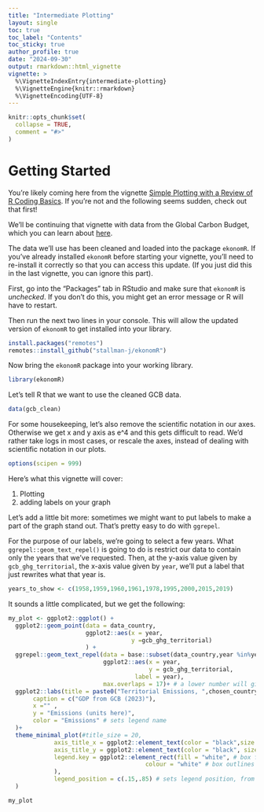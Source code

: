 ```yaml
---
title: "Intermediate Plotting"
layout: single
toc: true
toc_label: "Contents"
toc_sticky: true
author_profile: true
date: "2024-09-30"
output: rmarkdown::html_vignette
vignette: >
  %\VignetteIndexEntry{intermediate-plotting}
  %\VignetteEngine{knitr::rmarkdown}
  %\VignetteEncoding{UTF-8}
---
```


```r
knitr::opts_chunk$set(
  collapse = TRUE,
  comment = "#>"
)
```

# Getting Started

You're likely coming here from the vignette [Simple Plotting with a Review of R Coding Basics](https://stallman-j.github.io/ekonomR/vignettes/basic-plotting/). If you're not and the following seems sudden, check out that first!

We'll be continuing that vignette with data from the Global Carbon Budget, which you can learn about [here](https://globalcarbonbudget.org/). 

The data we'll use has been cleaned and loaded into the package `ekonomR`. If you've already installed `ekonomR` before starting your vignette, you'll need to re-install it correctly so that you can access this update. (If you just did this in the last vignette, you can ignore this part).

First, go into the "Packages" tab in RStudio and make sure that `ekonomR` is *unchecked*. If you don't do this, you might get an error message or R will have to restart.

Then run the next two lines in your console. This will allow the updated version of `ekonomR` to get installed into your library.


``` r
install.packages("remotes") 
remotes::install_github("stallman-j/ekonomR")
```

Now bring the `ekonomR` package into your working library.


``` r
library(ekonomR)
```

Let's tell R that we want to use the cleaned GCB data.


``` r
data(gcb_clean)
```


For some housekeeping, let's also remove the scientific notation in our axes. Otherwise we get x and y axis as e^4 and this gets difficult to read. We'd rather take logs in most cases, or rescale the axes, instead of dealing with scientific notation in our plots.


``` r
options(scipen = 999)
```


Here's what this vignette will cover:

1. Plotting 
  1. adding labels on your graph
  

Let's add a little bit more: sometimes we might want to put labels to make a part of the graph stand out. That's pretty easy to do with `ggrepel`.

For the purpose of our labels, we're going to select a few years. What `ggrepel::geom_text_repel()` is going to do is restrict our data to contain only the years that we've requested. Then, at the y-axis value given by `gcb_ghg_territorial`, the x-axis value given by `year`, we'll put a label that just rewrites what that year is.

```r
years_to_show <- c(1958,1959,1960,1961,1978,1995,2000,2015,2019)
```


It sounds a little complicated, but we get the following:
```r
my_plot <- ggplot2::ggplot() + 
  ggplot2::geom_point(data = data_country,
                      ggplot2::aes(x = year, 
                                   y =gcb_ghg_territorial)
                      ) +
  ggrepel::geom_text_repel(data = base::subset(data_country,year %in%years_to_show), 
                           ggplot2::aes(x = year,
                                        y = gcb_ghg_territorial,
                                    label = year),
                           max.overlaps = 17)+ # a lower number will give fewer total labels; higher will put more labels in
  ggplot2::labs(title = paste0("Territorial Emissions, ",chosen_country_name),
       caption = c("GDP from GCB (2023)"),
       x ="" ,
       y = "Emissions (units here)",
       color = "Emissions" # sets legend name
  )+
  theme_minimal_plot(#title_size = 20,
             axis_title_x = ggplot2::element_text(color = "black",size = 15),
             axis_title_y = ggplot2::element_text(color = "black", size = 15),
             legend.key = ggplot2::element_rect(fill = "white", # box fill for the legend
                                       colour = "white" # box outlines for the legend
             ),
             legend_position = c(.15,.85) # sets legend position, from [0,1] on X axis then [0,1] on y
  )

my_plot
```
